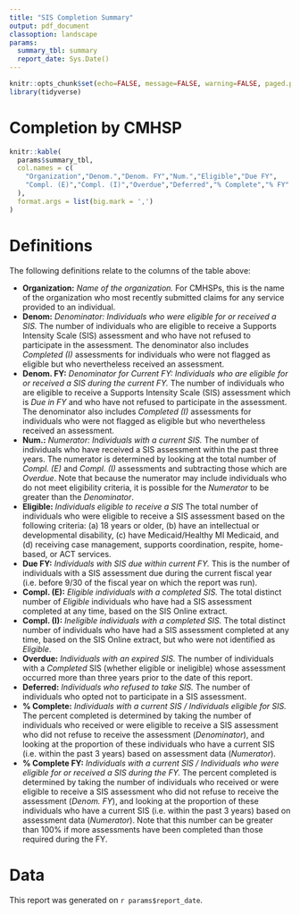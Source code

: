 ```yaml
---
title: "SIS Completion Summary"
output: pdf_document
classoption: landscape
params:
  summary_tbl: summary
  report_date: Sys.Date()
---
```


```r
knitr::opts_chunk$set(echo=FALSE, message=FALSE, warning=FALSE, paged.print=FALSE)
library(tidyverse)
```

# Completion by CMHSP

```r
knitr::kable(
  params$summary_tbl,
  col.names = c(
    "Organization","Denom.","Denom. FY","Num.","Eligible","Due FY",
    "Compl. (E)","Compl. (I)","Overdue","Deferred","% Complete","% FY"
  ),
  format.args = list(big.mark = ',')
)
```

# Definitions

The following definitions relate to the columns of the table above:

- **Organization:**  *Name of the organization.*  For CMHSPs, this is the name of the organization who most recently submitted claims for any service provided to an individual.
- **Denom:** *Denominator: Individuals who were eligible for or received a SIS.*  The number of individuals who are eligible to receive a Supports Intensity Scale (SIS) assessment and who have not refused to participate in the assessment.  The denominator also includes *Completed (I)* assessments for individuals who were not flagged as eligible but who nevertheless received an assessment. 
- **Denom. FY:** *Denominator for Current FY: Individuals who are eligible for or received a SIS during the current FY.*  The number of individuals who are eligible to receive a Supports Intensity Scale (SIS) assessment which is *Due in FY* and who have not refused to participate in the assessment.  The denominator also includes *Completed (I)* assessments for individuals who were not flagged as eligible but who nevertheless received an assessment.
- **Num.:** *Numerator: Individuals with a current SIS.*  The number of individuals who have received a SIS assessment within the past three years.  The numerator is determined by looking at the total number of *Compl. (E)* and *Compl. (I)* assessments and subtracting those which are *Overdue*.  Note that because the numerator may include individuals who do not meet eligibility criteria, it is possible for the *Numerator* to be greater than the *Denominator*.
- **Eligible:**  *Individuals eligible to receive a SIS*  The total number of individuals who were eligible to receive a SIS assessment based on the following criteria: (a) 18 years or older, (b) have an intellectual or developmental disability, (c) have Medicaid/Healthy MI Medicaid, and (d) receiving case management, supports coordination, respite, home-based, or ACT services.
- **Due FY:**  *Individuals with SIS due within current FY.*  This is the number of individuals with a SIS assessment due during the current fiscal year (i.e. before 9/30 of the fiscal year on which the report was run).  
- **Compl. (E):**  *Eligible individuals with a completed SIS.*  The total distinct number of *Eligible* individuals who have had a SIS assessment completed at any time, based on the SIS Online extract.
- **Compl. (I):**  *Ineligible individuals with a completed SIS.*  The total distinct number of individuals who have had a SIS assessment completed at any time, based on the SIS Online extract, but who were not identified as *Eligible*.
- **Overdue:**  *Individuals with an expired SIS.*  The number of individuals with a *Completed* SIS (whether eligible or ineligible) whose assessment occurred more than three years prior to the date of this report.
- **Deferred:** *Individuals who refused to take SIS.*  The number of individuals who opted not to participate in a SIS assessment.
- **% Complete:** *Individuals with a current SIS / Individuals eligible for SIS.*  The percent completed is determined by taking the number of individuals who received or were eligible to receive a SIS assessment who did not refuse to receive the assessment (*Denominator*), and looking at the proportion of these individuals who have a current SIS (i.e. within the past 3 years) based on assessment data (*Numerator*).
- **% Complete FY:** *Individuals with a current SIS / Individuals who were eligible for or received a SIS during the FY.*  The percent completed is determined by taking the number of individuals who received or were eligible to receive a SIS assessment who did not refuse to receive the assessment (*Denom. FY*), and looking at the proportion of these individuals who have a current SIS (i.e. within the past 3 years) based on assessment data (*Numerator*).  Note that this number can be greater than 100% if more assessments have been completed than those required during the FY.
   
# Data

This report was generated on `r params$report_date`.


